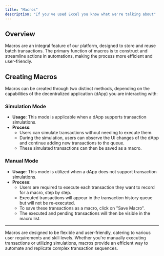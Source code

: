 ```yaml
---
title: "Macros"
description: "If you've used Excel you know what we're talking about"
---
```


## Overview

Macros are an integral feature of our platform, designed to store and reuse batch transactions. The primary function of macros is to construct and streamline actions in automations, making the process more efficient and user-friendly.

## Creating Macros

Macros can be created through two distinct methods, depending on the capabilities of the decentralized application (dApp) you are interacting with:

### Simulation Mode

- **Usage**: This mode is applicable when a dApp supports transaction simulations.
- **Process**:
  - Users can simulate transactions without needing to execute them.
  - During the simulation, users can observe the UI changes of the dApp and continue adding new transactions to the queue.
  - These simulated transactions can then be saved as a macro.

### Manual Mode

- **Usage**: This mode is utilized when a dApp does not support transaction simulations.
- **Process**:
  - Users are required to execute each transaction they want to record for a macro, step by step.
  - Executed transactions will appear in the transaction history queue but will not be re-executed.
  - To save these transactions as a macro, click on "Save Macro".
  - The executed and pending transactions will then be visible in the macro list.

---

Macros are designed to be flexible and user-friendly, catering to various user requirements and skill levels. Whether you're manually executing transactions or utilizing simulations, macros provide an efficient way to automate and replicate complex transaction sequences.
